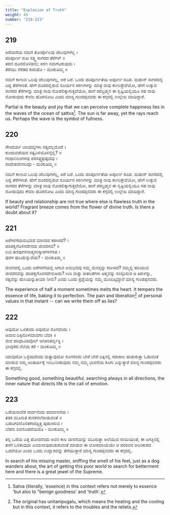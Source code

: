 ```yaml
---
title: "Explosion of Truth"
weight: 45
number: "218-223"
---
```


## 219

ಅರೆಯರೆಯ ನಮಗೆ ತೋರ್ಪೊಲವು ಚೆಲುವುಗಳೆಲ್ಲ ।  
ಪರಿಪೂರ್ಣ ಸುಖ ಸತ್ತ್ವ ಸಾಗರದ ತೆರೆಗಳ್ ॥  
ತರಣಿ ದೂರದೊಳಿಹನು; ಕಿರಣ ನಮಗೆಟಕುವುದು ।  
ತೆರೆಯು ನೆರೆತದ ಕುರುಹೊ - ಮಂಕುತಿಮ್ಮ ॥

ನಮಗೆ ಕಾಣುವ ಒಲವು ಚೆಲುವುಗಳೆಲ್ಲ, ಅರೆ ಬರೆ. ಒಂದು ಪರಿಪೂರ್ಣತೆಯ ಅಪೂರ್ಣ ರೂಪ. ಮಹಾನ್ ಸಾಗರದಲ್ಲಿ ಎದ್ದ ತೆರೆಗಳಂತೆ. ಹೇಗೆ ದೂರದಲ್ಲಿರುವ ಸೂರ್ಯನ ಕಿರಣಗಳನ್ನು ಮಾತ್ರ ನಾವು ಕಾಣುತ್ತೇವೆಯೋ, ಹೇಗೆ ಉಕ್ಕುವ ಸಾಗರದ ತೆರೆಗಳನ್ನು ಮಾತ್ರ ನಾವು ನೋಡಲಿಕ್ಕಾಗುತ್ತದೆಯೋ, ಹಾಗೆ ಪರಬ್ರಹ್ಮನ ಈ ಸೃಷ್ಟಿಯಲ್ಲಿಯೂ ಸಹ ನಾವು ನೋಡುವುದು ಕೇವಲ ಹೊರನೋಟ ಎಂದು ಮಾನ್ಯ ಗುಂಡಪ್ಪನವರು ಈ ಕಗ್ಗದಲ್ಲಿ ಉಲ್ಲೇಖ ಮಾಡಿದ್ದಾರೆ.

Partial is the beauty and joy that we can perceive complete happiness lies in the waves of the ocean of sattva[^84]. The sun is far away, yet the rays reach us. Perhaps the wave is the symbol of fullness.

## 220

ಸೌಂದರ್ಯ ಬಾಂಧವ್ಯಗಳು ಸತ್ಯವಲ್ಲದೊಡೆ ।  
ಕುಂದುವಡೆಯದ ಸತ್ಯವಿಳೆಯೊಳಿನ್ನೆಲ್ಲಿ? ॥  
ಗಂಧಾನಿಲಂಗಳವು ಪರಸತ್ತ್ವಪುಷ್ಪದವು ।  
ಸಂದೇಹವೇನಲವೊ - ಮಂಕುತಿಮ್ಮ ॥

ನಮಗೆ ಕಾಣುವ ಒಲವು ಚೆಲುವುಗಳೆಲ್ಲ, ಅರೆ ಬರೆ. ಒಂದು ಪರಿಪೂರ್ಣತೆಯ ಅಪೂರ್ಣ ರೂಪ. ಮಹಾನ್ ಸಾಗರದಲ್ಲಿ ಎದ್ದ ತೆರೆಗಳಂತೆ. ಹೇಗೆ ದೂರದಲ್ಲಿರುವ ಸೂರ್ಯನ ಕಿರಣಗಳನ್ನು ಮಾತ್ರ ನಾವು ಕಾಣುತ್ತೇವೆಯೋ, ಹೇಗೆ ಉಕ್ಕುವ ಸಾಗರದ ತೆರೆಗಳನ್ನು ಮಾತ್ರ ನಾವು ನೋಡಲಿಕ್ಕಾಗುತ್ತದೆಯೋ, ಹಾಗೆ ಪರಬ್ರಹ್ಮನ ಈ ಸೃಷ್ಟಿಯಲ್ಲಿಯೂ ಸಹ ನಾವು ನೋಡುವುದು ಕೇವಲ ಹೊರನೋಟ ಎಂದು ಮಾನ್ಯ ಗುಂಡಪ್ಪನವರು ಈ ಕಗ್ಗದಲ್ಲಿ ಉಲ್ಲೇಖ ಮಾಡಿದ್ದಾರೆ.

If beauty and relationship are not true where else is flawless truth in the world? Fragrant breeze comes from the flower of divine truth. Is there a doubt about it?

## 221

ಅರೆಗಳಿಗೆಯನುಭವವೆ ಮಾನಸವ ಕರಗಿಸದೆ? ।  
ಪರಿಪಕ್ವಗೊಳಿಸದೇನದು ಜೀವರಸವ? ॥  
ಉರಿ ತಣಿಪುಗಳಿನಾತ್ಮಸಂಸ್ಕಾರಗಳನೆಸಪ ।  
ಪುರಳ ಪುಸಿಯೆನ್ನುವೆಯ? - ಮಂಕುತಿಮ್ಮ ॥

ಜೀವನದಲ್ಲಿ ಒಂದು ಅರೆಗಳಿಗೆಯಲ್ಲಿ ಆಗುವ ಅನುಭವವು ನಮ್ಮ ಮನಸ್ಸನ್ನು ಕರಿಗಿಸದೆ? ನಮ್ಮಲ್ಲಿ ಹರಿಯುವ ಜೀವರಸವನ್ನು ಪರಿಪಕ್ವಗೊಳಿಸದೇನುಅದು? ಉರಿ ಮತ್ತು ಶೀತಲತೆಗಳು ಆತ್ಮವನ್ನು ಸಂಸ್ಕರಿಸುವ ಆ ತಿರುಳನ್ನು, ಸತ್ವವನ್ನು ಹುಸಿಯನ್ನುತೀಯಾ ನೀನು? ಎಂದು ಒಂದು ಪ್ರಶ್ನೆಯನ್ನು ನಮ್ಮ ಮುಂದಿಟ್ಟಿದ್ದಾರೆ ಮಾನ್ಯ ಗುಂಡಪ್ಪನವರು.

The experience of half a moment sometimes melts the heart. It tempers the essence of life, baking it to perfection. The pain and liberation[^85] of personal values in that instant -- can we write them off as lies?

## 222

ಆವುದೋ ಒಳಿತೆಂದು ಆವುದೋ ಸೊಗವೆಂದು ।  
ಆವಾವ ದಿಕ್ಕಿನೊಳಮಾವಗಂ ಬೆದಕಿ ॥  
ಜೀವ ಪರಿಧಾವಿಪವೊಲ್ ಆಗಿಪಂತರ್ವೃತ್ತಿ ।  
ಭಾವುಕದ ನೆಲೆಯ ಕರೆ - ಮಂಕುತಿಮ್ಮ ॥

ಯಾವುದೋ ಒಳ್ಳೆಯದೆಂದು ಮತ್ಯಾವುದೋ ಸೊಗಸೆಂದು ಬೇರೆ ಬೇರೆ ದಿಕ್ಕಿನಲ್ಲಿ ಸದಾಕಾಲ ಹುಡುಕುತ್ತಾ ಓಡುವಂತೆ ಮಾಡುವ ನಮ್ಮ ಅಂತರ್ಯಕ್ಕೆ ಇಂಬುನೀಡುವುದು ನಮ್ಮ ನಮ್ಮ ಭಾವನೆಯ ಕೂಗು ಎನ್ನುತ್ತಾರೆ ಮಾನ್ಯ ಗುಂಡಪ್ಪನವರು ಈ ಕಗ್ಗದಲ್ಲಿ.

Something good, something beautiful, searching always in all directions, the inner nature that directs life is the call of emotion.

## 223

ಒಡೆಯನಾವೆಡೆ ಸಾರ್ದನೆಂದು ಪದವಾಸನೆಯ ।  
ತಡಕಿ ಮೂಸುತ ಶುನಕನಲೆದಾಡುವಂತೆ ॥  
ಬಡಜಗವನೊಳಿತಕೆಂದತ್ತಿತ್ತ ಪುಡುಕಿಸುವ ।  
ಬೆಡಗು ಶಿವನೊಡವೆಯದೊ - ಮಂಕುತಿಮ್ಮ ॥

ತನ್ನ ಒಡೆಯ ಎತ್ತ ಹೋದನೆಂದು ಅವನ ಕಾಲ ವಾಸನೆಯನ್ನು ಮೂಸುತ್ತಾ ಅಲೆಯುವ ನಾಯಿಯಂತೆ, ಈ ಜಗತ್ತಿನಲ್ಲಿ ತನಗೆ ಒಳಿತಾವುದು ಎಂದುನಾವುಹುಡುಕುವಂತೆ ಮಾಡುವ ಈ ಲೋಕಮಾಯೆಯೇ ಆ ಪರಶಿವನ ಅಲಂಕಾರದ ಒಡವೆಯೋ ಎಂದು ಒಂದು ಉದ್ಘಾರವನ್ನು ತೆಗೆಯುತ್ತಾರೆ ಮಾನ್ಯ ಗುಂಡಪ್ಪನವರು ಈ ಕಗ್ಗದಲ್ಲಿ.

In search of his missing master, sniffing the smell of his feet, just as a dog wanders about, the art of getting this poor world to search for betterment here and there is a great jewel of the Supreme.

[^84]: Satva (literally, 'essence) in this context refers not merely to essence 'but also to "benign goodness' and 'truth'.
[^85]: The original has unitanipugalu, which means the heating and the cooling but in this context, it refers to the troubles and the reliets.
